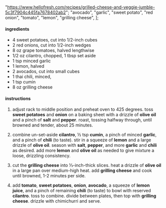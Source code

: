   "https://www.hellofresh.com/recipes/grilled-cheese-and-veggie-jumble-5c3f7904c445fa7678402ab2";
  "avocado",
  "garlic",
  "sweet potato",
  "red onion",
  "tomato",
  "lemon",
  "grilling cheese",
];

#### ingredients

- 4 sweet potatoes, cut into 1/2-inch cubes
- 2 red onions, cut into 1/2-inch wedges
- 8 oz grape tomatoes, halved lengthwise
- 1/2 oz cilantro, chopped, 1 tbsp set aside
- 1 tsp minced garlic
- 1 lemon, halved
- 2 avocados, cut into small cubes
- 1 thai chili, minced,
- 1 tsp cumin
- 8 oz grilling cheese

#### instructions

1. adjust rack to middle position and preheat oven to 425 degrees. toss **sweet potatoes** and **onion** on a baking sheet with a drizzle of **olive oil** and a pinch of **salt** and **pepper**. roast, tossing halfway through, until browned and tender, about 25 minutes.

2. combine un-set-aside **cilantro**, ½ tsp **cumin**, a pinch of minced **garlic**, and a pinch of **chili** (to taste). stir in a squeeze of **lemon** and a large drizzle of **olive oil**. season with **salt**, **pepper**, and more **garlic** and **chili** as desired. add more **lemon** and **olive oil** as needed to give mixture a loose, drizzling consistency.

3. cut the **grilling cheese** into ⅓-inch-thick slices. heat a drizzle of **olive oil** in a large pan over medium-high heat. add **grilling cheese** and cook until browned, 1-2 minutes per side.

4. add **tomato**, **sweet potatoes**, **onion**, **avocado**, a squeeze of **lemon juice**, and a pinch of remaining **chili** (to taste) to bowl with reserved **cilantro**. toss to combine. divide between plates, then top with **grilling cheese**. drizzle with chimichurri and serve.
